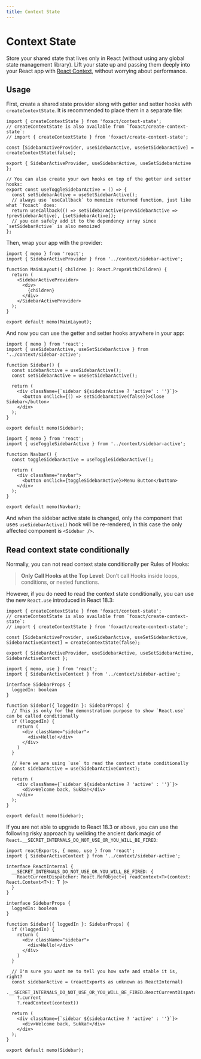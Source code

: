 ```yaml
---
title: Context State
---
```


# Context State


<ExportMetaInfo />

Store your shared state that lives only in React (without using any global state management library). Lift your state up and passing them deeply into your React app with [React Context](https://react.dev/learn/passing-data-deeply-with-context), without worrying about performance.

## Usage

First, create a shared state provider along with getter and setter hooks with `createContextState`. It is recommended to place them in a separate file:

```tsx filename="src/context/sidebar-active.tsx" copy
import { createContextState } from 'foxact/context-state';
// createContextState is also available from `foxact/create-context-state`:
// import { createContextState } from 'foxact/create-context-state';

const [SidebarActiveProvider, useSidebarActive, useSetSidebarActive] = createContextState(false);

export { SidebarActiveProvider, useSidebarActive, useSetSidebarActive };

// You can also create your own hooks on top of the getter and setter hooks:
export const useToggleSidebarActive = () => {
  const setSidebarActive = useSetSidebarActive();
  // always use `useCallback` to memoize returned function, just like what `foxact` does:
  return useCallback(() => setSidebarActive(prevSidebarActive => !prevSidebarActive), [setSidebarActive]);
  // you can safely add it to the dependency array since `setSidebarActive` is also memoized
};
```

Then, wrap your app with the provider:

```tsx filename="src/layout/main-layout.tsx" copy
import { memo } from 'react';
import { SidebarActiveProvider } from '../context/sidebar-active';

function MainLayout({ children }: React.PropsWithChildren) {
  return (
    <SidebarActiveProvider>
      <div>
        {children}
      </div>
    </SidebarActiveProvider>
  );
}

export default memo(MainLayout);
```

And now you can use the getter and setter hooks anywhere in your app:

```tsx filename="src/components/sidebar.tsx" copy
import { memo } from 'react';
import { useSidebarActive, useSetSidebarActive } from '../context/sidebar-active';

function Sidebar() {
  const sidebarActive = useSidebarActive();
  const setSidebarActive = useSetSidebarActive();

  return (
    <div className={`sidebar ${sidebarActive ? 'active' : ''}`}>
      <button onClick={() => setSidebarActive(false)}>Close Sidebar</button>
    </div>
  );
}

export default memo(Sidebar);
```

```tsx filename="src/components/navbar.tsx" copy
import { memo } from 'react';
import { useToggleSidebarActive } from '../context/sidebar-active';

function Navbar() {
  const toggleSidebarActive = useToggleSidebarActive();

  return (
    <div className="navbar">
      <button onClick={toggleSidebarActive}>Menu Button</button>
    </div>
  );
}

export default memo(Navbar);
```

And when the sidebar active state is changed, only the component that uses `useSidebarActive()` hook will be re-rendered, in this case the only affected component is `<Sidebar />`.

## Read context state conditionally

Normally, you can not read context state conditionally per Rules of Hooks:

> **Only Call Hooks at the Top Level**: Don’t call Hooks inside loops, conditions, or nested functions.

However, if you do need to read the context state conditionally, you can use the new `React.use` introduced in React 18.3:

```tsx filename="src/context/sidebar-active.tsx" copy
import { createContextState } from 'foxact/context-state';
// createContextState is also available from `foxact/create-context-state`:
// import { createContextState } from 'foxact/create-context-state';

const [SidebarActiveProvider, useSidebarActive, useSetSidebarActive, SidebarActiveContext] = createContextState(false);

export { SidebarActiveProvider, useSidebarActive, useSetSidebarActive, SidebarActiveContext };
```

```tsx filename="src/components/sidebar.tsx" copy
import { memo, use } from 'react';
import { SidebarActiveContext } from '../context/sidebar-active';

interface SidebarProps {
  loggedIn: boolean
}

function Sidebar({ loggedIn }: SidebarProps) {
  // This is only for the demonstration purpose to show `React.use` can be called conditionally
  if (!loggedIn) {
    return (
      <div className="sidebar">
        <div>Hello!</div>
      </div>
    )
  }

  // Here we are using `use` to read the context state conditionally
  const sidebarActive = use(SidebarActiveContext);

  return (
    <div className={`sidebar ${sidebarActive ? 'active' : ''}`}>
      <div>Welcome back, Sukka!</div>
    </div>
  );
}

export default memo(Sidebar);
```

If you are not able to upgrade to React 18.3 or above, you can use the following risky approach by weilding the ancient dark magic of `React.__SECRET_INTERNALS_DO_NOT_USE_OR_YOU_WILL_BE_FIRED`:

```tsx filename="src/components/sidebar.tsx" copy
import reactExports, { memo, use } from 'react';
import { SidebarActiveContext } from '../context/sidebar-active';

interface ReactInternal {
  __SECRET_INTERNALS_DO_NOT_USE_OR_YOU_WILL_BE_FIRED: {
    ReactCurrentDispatcher: React.RefObject<{ readContext<T>(context: React.Context<T>): T }>
  }
}

interface SidebarProps {
  loggedIn: boolean
}

function Sidebar({ loggedIn }: SidebarProps) {
  if (!loggedIn) {
    return (
      <div className="sidebar">
        <div>Hello!</div>
      </div>
    )
  }

  // I'm sure you want me to tell you how safe and stable it is, right?
  const sidebarActive = (reactExports as unknown as ReactInternal)
    .__SECRET_INTERNALS_DO_NOT_USE_OR_YOU_WILL_BE_FIRED.ReactCurrentDispatcher
    ?.current
    ?.readContext(context))

  return (
    <div className={`sidebar ${sidebarActive ? 'active' : ''}`}>
      <div>Welcome back, Sukka!</div>
    </div>
  );
}

export default memo(Sidebar);
```
